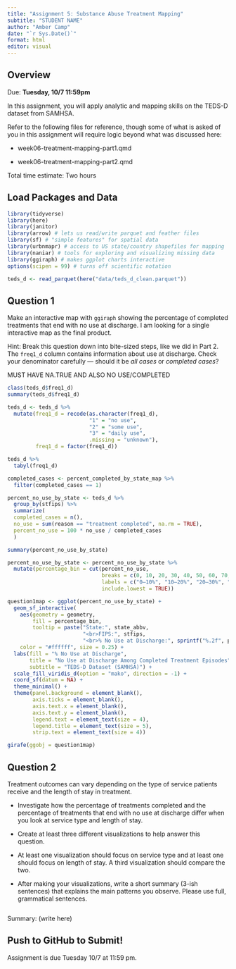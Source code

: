 ```yaml
---
title: "Assignment 5: Substance Abuse Treatment Mapping"
subtitle: "STUDENT NAME"
author: "Amber Camp"
date: "`r Sys.Date()`"
format: html
editor: visual
---
```


## Overview

Due: **Tuesday, 10/7 11:59pm**

In this assignment, you will apply analytic and mapping skills on the TEDS-D dataset from SAMHSA.

Refer to the following files for reference, though some of what is asked of you in this assignment will require logic beyond what was discussed here:

-   week06-treatment-mapping-part1.qmd

-   week06-treatment-mapping-part2.qmd

Total time estimate: Two hours

## Load Packages and Data

```r
library(tidyverse)
library(here)
library(janitor) 
library(arrow) # lets us read/write parquet and feather files
library(sf) # "simple features" for spatial data
library(urbnmapr) # access to US state/country shapefiles for mapping
library(naniar) # tools for exploring and visualizing missing data
library(ggiraph) # makes ggplot charts interactive
options(scipen = 99) # turns off scientific notation

```

```r
teds_d <- read_parquet(here("data/teds_d_clean.parquet"))
```

## Question 1

Make an interactive map with `ggiraph` showing the percentage of completed treatments that end with no use at discharge. I am looking for a single interactive map as the final product.

Hint: Break this question down into bite-sized steps, like we did in Part 2. The `freq1_d` column contains information about use at discharge. Check your denominator carefully — should it be *all cases* or *completed cases*?

MUST HAVE NA.TRUE AND ALSO NO USE/COMPLETED

```r
class(teds_d$freq1_d)
summary(teds_d$freq1_d)

teds_d <- teds_d %>%
  mutate(freq1_d = recode(as.character(freq1_d),
                          "1" = "no use",
                          "2" = "some use",
                          "3" = "daily use",
                          .missing = "unknown"),
         freq1_d = factor(freq1_d))

teds_d %>%
  tabyl(freq1_d)

completed_cases <- percent_completed_by_state_map %>%
  filter(completed_cases == 1)

percent_no_use_by_state <- teds_d %>%
  group_by(stfips) %>%
  summarize(
  completed_cases = n(),
  no_use = sum(reason == "treatment completed", na.rm = TRUE),
  percent_no_use = 100 * no_use / completed_cases
  )

summary(percent_no_use_by_state)

percent_no_use_by_state <- percent_no_use_by_state %>%
  mutate(percentage_bin = cut(percent_no_use, 
                              breaks = c(0, 10, 20, 30, 40, 50, 60, 70, 80, 90, 100),
                              labels = c("0–10%", "10–20%", "20–30%", "30–40%", "40–50%", "50–60%", "60–70%", "70–80%", "80–90%", "90–100%"),
                              include.lowest = TRUE))

question1map <- ggplot(percent_no_use_by_state) +
  geom_sf_interactive(
    aes(geometry = geometry,
        fill = percentage_bin,
        tooltip = paste("State:", state_abbv,
                        "<br>FIPS:", stfips,
                        "<br>% No Use at Discharge:", sprintf("%.2f", percent_no_use), "%")),
    color = "#ffffff", size = 0.25) +
  labs(fill = "% No Use at Discharge",
       title = "No Use at Discharge Among Completed Treatment Episodes",
       subtitle = "TEDS-D Dataset (SAMHSA)") +
  scale_fill_viridis_d(option = "mako", direction = -1) +
  coord_sf(datum = NA) +
  theme_minimal() +
  theme(panel.background = element_blank(),
        axis.ticks = element_blank(),
        axis.text.x = element_blank(),
        axis.text.y = element_blank(),
        legend.text = element_text(size = 4),
        legend.title = element_text(size = 5),
        strip.text = element_text(size = 4))

girafe(ggobj = question1map)
```

## Question 2

Treatment outcomes can vary depending on the type of service patients receive and the length of stay in treatment.

-   Investigate how the percentage of treatments completed and the percentage of treatments that end with no use at discharge differ when you look at service type and length of stay.

-   Create at least three different visualizations to help answer this question.

-   At least one visualization should focus on service type and at least one should focus on length of stay. A third visualization should compare the two.

-   After making your visualizations, write a short summary (3-ish sentences) that explains the main patterns you observe. Please use full, grammatical sentences.

```r

```

Summary: (write here)

## Push to GitHub to Submit!

Assignment is due Tuesday 10/7 at 11:59 pm.
